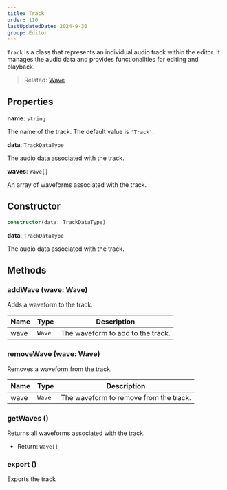 ```yaml
---
title: Track
order: 110
lastUpdatedDate: 2024-9-30
group: Editor
---
```


`Track` is a class that represents an individual audio track within the editor. It manages the audio data and provides functionalities for editing and playback.

> Related: [Wave](/docs/editor/wave)

## Properties

**name**: `string`

The name of the track. The default value is `'Track'`.

**data**: `TrackDataType`

The audio data associated with the track.

**waves**: `Wave[]`

An array of waveforms associated with the track.

## Constructor

```typescript
constructor(data: TrackDataType)
```

**data**: `TrackDataType`

The audio data associated with the track.

## Methods

### addWave (wave: Wave)

Adds a waveform to the track.

| Name | Type   | Description                       |
| ---- | ------ | --------------------------------- |
| wave | `Wave` | The waveform to add to the track. |

### removeWave (wave: Wave)

Removes a waveform from the track.

| Name | Type   | Description                            |
| ---- | ------ | -------------------------------------- |
| wave | `Wave` | The waveform to remove from the track. |

### getWaves ()

Returns all waveforms associated with the track.

- Return: `Wave[]`

### export ()

Exports the track
